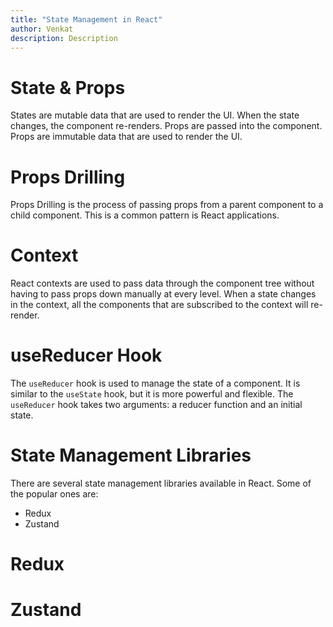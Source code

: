 ```yaml
---
title: "State Management in React"
author: Venkat
description: Description
---
```


# State & Props
States are mutable data that are used to render the UI. When the state changes, the component re-renders.
Props are passed into the component.
Props are immutable data that are used to render the UI. 

# Props Drilling
Props Drilling is the process of passing props from a parent component to a child component. 
This is a common pattern is React applications. 

# Context
React contexts are used to pass data through the component tree without having to pass props down manually at every level.
When a state changes in the context, all the components that are subscribed to the context will re-render.

# useReducer Hook
The `useReducer` hook is used to manage the state of a component. It is similar to the `useState` hook, but it is more powerful and flexible.
The `useReducer` hook takes two arguments: a reducer function and an initial state.

# State Management Libraries
There are several state management libraries available in React. Some of the popular ones are:
- Redux
- Zustand

# Redux

# Zustand